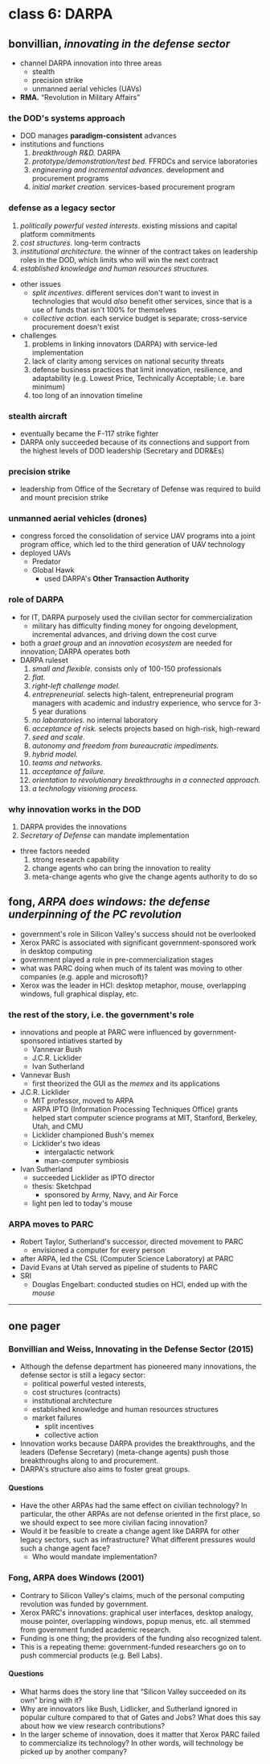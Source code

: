 # class 6: DARPA

## bonvillian, _innovating in the defense sector_

- channel DARPA innovation into three areas
    - stealth
    - precision strike
    - unmanned aerial vehicles (UAVs)
- **RMA.** &ldquo;Revolution in Military Affairs&rdquo;

### the DOD's systems approach
- DOD manages **paradigm-consistent** advances
- institutions and functions
    1. _breakthrough R&D._ DARPA
    2. _prototype/demonstration/test bed._ FFRDCs and service laboratories
    3. _engineering and incremental advances._ development and procurement programs
    4. _initial market creation._ services-based procurement program

### defense as a legacy sector
1. _politically powerful vested interests_. existing missions and capital platform commitments
2. _cost structures_. long-term contracts
3. _institutional architecture._ the winner of the contract takes on leadership roles in the DOD, which limits who will win the next contract
4. _established knowledge and human resources structures._
- other issues
    - _split incentives_. different services don't want to invest in technologies that would _also_ benefit other services, since that is a use of funds that isn't 100% for themselves
    - _collective action._ each service budget is separate; cross-service procurement doesn't exist
- challenges
    1. problems in linking innovators (DARPA) with service-led implementation
    2. lack of clarity among services on national security threats
    3. defense business practices that limit innovation, resilience, and adaptability (e.g. Lowest Price, Technically Acceptable; i.e. bare minimum)
    4. too long of an innovation timeline

### stealth aircraft
- eventually became the F-117 strike fighter
- DARPA only succeeded because of its connections and support from the highest levels of DOD leadership (Secretary and DDR&Es)

### precision strike
- leadership from Office of the Secretary of Defense was required to build and mount precision strike

### unmanned aerial vehicles (drones)
- congress forced the consolidation of service UAV programs into a joint program office, which led to the third generation of UAV technology
- deployed UAVs
    - Predator
    - Global Hawk
        - used DARPA's **Other Transaction Authority**

### role of DARPA
- for IT, DARPA purposely used the civilian sector for commercialization
    - military has difficulty finding money for ongoing development, incremental advances, and driving down the cost curve
- both a _graet group_ and an _innovation ecosystem_ are needed for innovation; DARPA operates both
- DARPA ruleset
    1. _small and flexible._ consists only of 100-150 professionals
    2. _flat._
    3. _right-left challenge model._
    4. _entrepreneurial._ selects high-talent, entrepreneurial program managers with academic and industry experience, who servce for 3-5 year durations
    5. _no laboratories._ no internal laboratory
    6. _acceptance of risk._ selects projects based on high-risk, high-reward
    7. _seed and scale._
    8. _autonomy and freedom from bureaucratic impediments._
    9. _hybrid model._
    10. _teams and networks._
    11. _acceptance of failure._
    12. _orientation to revolutionary breakthroughs in a connected approach._
    13. _a technology visioning process._

### why innovation works in the DOD
1. DARPA provides the innovations
2. _Secretary of Defense_ can mandate implementation

- three factors needed
    1. strong research capability
    2. change agents who can bring the innovation to reality
    3. meta-change agents who give the change agents authority to do so

## fong, _ARPA does windows: the defense underpinning of the PC revolution_

- government's role in Silicon Valley's success should not be overlooked
- Xerox PARC is associated with significant government-sponsored work in desktop computing
- government played a role in pre-commercialization stages
- what was PARC doing when much of its talent was moving to other companies (e.g. apple and microsoft)?
- Xerox was the leader in HCI: desktop metaphor, mouse, overlapping windows, full graphical display, etc.

### the rest of the story, i.e. the government's role
- innovations and people at PARC were influenced by government-sponsored intiatives started by
    - Vannevar Bush
    - J.C.R. Licklider
    - Ivan Sutherland
- Vannevar Bush
    - first theorized the GUI as the _memex_ and its applications
- J.C.R. Licklider
    - MIT professor, moved to ARPA
    - ARPA IPTO (Information Processing Techniques Office) grants helped start computer science programs at MIT, Stanford, Berkeley, Utah, and CMU
    - Licklider championed Bush's memex
    - Licklider's two ideas
        - intergalactic network
        - man-computer symbiosis
- Ivan Sutherland
    - succeeded Licklider as IPTO director
    - thesis: Sketchpad
        - sponsored by Army, Navy, and Air Force
    - light pen led to today's mouse

### ARPA moves to PARC
- Robert Taylor, Sutherland's successor, directed movement to PARC
    - envisioned a computer for every person
- after ARPA, led the CSL (Computer Science Laboratory) at PARC
- David Evans at Utah served as pipeline of students to PARC
- SRI
    - Douglas Engelbart: conducted studies on HCI, ended up with the _mouse_

---

## one pager

### Bonvillian and Weiss, Innovating in the Defense Sector (2015)
- Although the defense department has pioneered many innovations, the defense sector is still a legacy sector:
    - political powerful vested interests,
    - cost structures (contracts)
    - institutional architecture
    - established knowledge and human resources structures
    - market failures
        - split incentives
        - collective action
- Innovation works because DARPA provides the breakthroughs, and the leaders (Defense Secretary) (meta-change agents) push those breakthroughs along to and procurement.
- DARPA's structure also aims to foster great groups.

#### Questions
- Have the other ARPAs had the same effect on civilian technology? In particular, the other ARPAs are not defense oriented in the first place, so we should expect to see more civilian facing innovation?
- Would it be feasible to create a change agent like DARPA for other legacy sectors, such as infrastructure? What different pressures would such a change agent face?
    - Who would mandate implementation?

### Fong, ARPA does Windows (2001)
- Contrary to Silicon Valley's claims, much of the personal computing revolution was funded by government.
- Xerox PARC's innovations: graphical user interfaces, desktop analogy, mouse pointer, overlapping windows, popup menus, etc. all stemmed from government funded academic research.
- Funding is one thing; the providers of the funding also recognized talent.
- This is a repeating theme: government-funded researchers go on to push commercial products (e.g. Bell Labs).

#### Questions
- What harms does the story line that &ldquo;Silicon Valley succeeded on its own&rdquo; bring with it?
- Why are innovators like Bush, Lidlicker, and Sutherland ignored in popular culture compared to that of Gates and Jobs? What does this say about how we view research contributions?
- In the larger scheme of innovation, does it matter that Xerox PARC failed to commercialize its technology? In other words, will technology be picked up by another company?